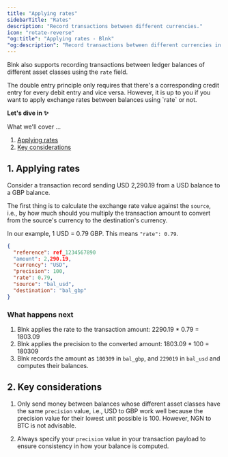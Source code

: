 ```yaml
---
title: "Applying rates"
sidebarTitle: "Rates"
description: "Record transactions between different currencies."
icon: "rotate-reverse"
"og:title": "Applying rates - Blnk"
"og:description": "Record transactions between different currencies in your Blnk Ledger."
---
```



Blnk also supports recording transactions between ledger balances of different asset classes using the `rate` field. 

<Note>
    The double entry principle only requires that there's a corresponding credit entry for every debit entry and vice versa. However, it is up to you if you want to apply exchange rates between balances using `rate` or not.
</Note>

**Let's dive in ✨**

What we'll cover …

1. [Applying rates](#1-applying-rates)
2. [Key considerations](#2-key-considerations)

## 1. Applying rates

Consider a transaction record sending USD 2,290.19 from a USD balance to a GBP balance. 

The first thing is to calculate the exchange rate value against the `source`, i.e., by how much should you multiply the transaction amount to convert from the source's currency to the destination's currency.

In our example, 1 USD = 0.79 GBP. This means `"rate": 0.79`.

```json Request
{
  "reference": ref_1234567890
  "amount": 2,290.19,
  "currency": "USD",
  "precision": 100,
  "rate": 0.79,
  "source": "bal_usd",
  "destination": "bal_gbp"
}
```

### What happens next

1. Blnk applies the rate to the transaction amount: 2290.19 * 0.79 = 1803.09
2. Blnk applies the precision to the converted amount: 1803.09 * 100 = 180309
3. Blnk records the amount as `180309` in `bal_gbp`, and `229019` in `bal_usd` and computes their balances.

## 2. Key considerations

1. Only send money between balances whose different asset classes have the same `precision` value, i.e., USD to GBP work well because the precision value for their lowest unit possible is 100. However, NGN to BTC is not advisable.

2. Always specify your `precision` value in your transaction payload to ensure consistency in how your balance is computed.

<NeedHelp />